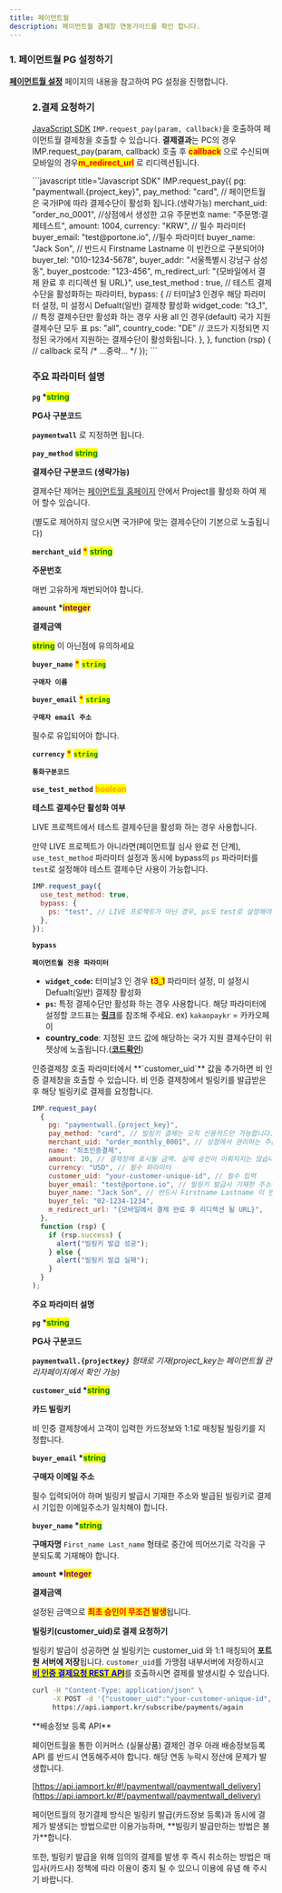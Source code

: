```yaml
---
title: 페이먼트월
description: 페이먼트월 결제창 연동가이드를 확인 합니다.
---
```




### 1. 페이먼트월 PG 설정하기

[**페이먼트월 설정**](../../ready/2-pg/payment-gateway/undefined-1) 페이지의 내용을 참고하여 PG 설정을 진행합니다.

<Figure src="/gitbook-assets/ko/Paymentwall_logo_dark_latest.jpeg" />

### 2.결제 요청하기

[JavaScript SDK](../../sdk/javascript-sdk-old/readme) `IMP.request_pay(param, callback)`을 호출하여 페이먼트월 결제창을 호출할 수 있습니다.
**결제결과**는 PC의 경우 IMP.request_pay(param, callback) 호출 후 <mark style="color:red;">**callback**</mark> 으로 수신되며 모바일의 경우<mark style="color:red;">**m_redirect_url**</mark> 로 리디렉션됩니다.

<Tabs>
<Tab title="인증결제창 요청">
```javascript title="Javascript SDK"
IMP.request_pay({
  pg: "paymentwall.{project_key}",
  pay_method: "card", // 페이먼트월은 국가IP에 따라 결제수단이 활성화 됩니다.(생략가능)
  merchant_uid: "order_no_0001", //상점에서 생성한 고유 주문번호
  name: "주문명:결제테스트",
  amount: 1004,
  currency: "KRW", // 필수 파라미터
  buyer_email: "test@portone.io", //필수 파라미터 
  buyer_name: "Jack Son", // 반드시 Firstname Lastname 이 빈칸으로 구분되어야 
  buyer_tel: "010-1234-5678",
  buyer_addr: "서울특별시 강남구 삼성동",
  buyer_postcode: "123-456",
  m_redirect_url: "{모바일에서 결제 완료 후 리디렉션 될 URL}",
  use_test_method : true, // 테스트 결제 수단을 활성화하는 파라미터,
  bypass: {
    // 터미날3 인경우 해당 파라미터 설정, 미 설정시 Defualt(일반) 결제창 활성화
    widget_code: "t3_1",
    // 특정 결제수단만 활성화 하는 경우 사용 all 인 경우(default) 국가 지원 결제수단 모두 표
    ps: "all",
    country_code: "DE" // 코드가 지정되면 지정된 국가에서 지원하는 결제수단이 활성화됩니다.
  },
}, function (rsp) { // callback 로직
  /* ...중략... */
});
```

### **주요 파라미터 설명**

**`pg` \***<mark style="color:green;">**string**</mark>

**PG사 구분코드**

**`paymentwall`** 로 지정하면 됩니다.

**`pay_method`** <mark style="color:green;">**string**</mark>

**결제수단 구분코드 (생략가능)**

결제수단 제어는 [페이먼트월 홈페이지](https://api.paymentwall.com/) 안에서 Project를 활성화 하여 제어 할수 있습니다.

(별도로 제어하지 않으시면 국가IP에 맞는 결제수단이 기본으로 노출됩니다)

**`merchant_uid`** <mark style="color:red;">**\***</mark> <mark style="color:green;">**string**</mark>

**주문번호**

매번 고유하게 채번되어야 합니다.

**`amount` \***<mark style="color:purple;">**integer**</mark>

**결제금액**

<mark style="color:green;">**string**</mark> 이 아닌점에 유의하세요

**`buyer_name`** <mark style="color:red;">**\***</mark> <mark style="color:green;">**`string`**</mark>

**`구매자 이름`**

**`buyer_email`** <mark style="color:red;">**\***</mark> <mark style="color:green;">**`string`**</mark>

**`구매자 email 주소`**

필수로 유입되어야 합니다.

**`currency`** <mark style="color:red;">**\***</mark> <mark style="color:green;">**`string`**</mark>

**`통화구분코드`**

**`use_test_method`** <mark style="color:orange;">**boolean**</mark>

**테스트 결제수단 활성화 여부**

LIVE 프로젝트에서 테스트 결제수단을 활성화 하는 경우 사용합니다.

만약 LIVE 프로젝트가 아니라면(페이먼트월 심사 완료 전 단계), `use_test_method` 파라미터 설정과 동시에 bypass의 `ps` 파라미터를 `test`로 설정해야 테스트 결제수단 사용이 가능합니다.

```javascript title="Javascript SDK"
IMP.request_pay({
  use_test_method: true,
  bypass: {
    ps: "test", // LIVE 프로젝트가 아닌 경우, ps도 test로 설정해야만 테스트 결제수단이 활성화됩니다.
  },
});
```

**`bypass`**

**`페이먼트월 전용 파라미터`**

- **`widget_code`:** 터미날3 인 경우 <mark style="color:red;">**t3_1**</mark> 파라미터 설정, 미 설정시 Defualt(일반) 결제창 활성화
- **`ps`:** 특정 결제수단만 활성화 하는 경우 사용합니다. 해당 파라미터에 설정할 코드표는 [**링크**](https://docs.paymentwall.com/reference/payment-system-shortcodes)를 참조해 주세요. ex) `kakaopaykr` = 카카오페이
- **country_code**: 지정된 코드 값에 해당하는 국가 지원 결제수단이 위젯상에 노출됩니다.([**코드확인**](https://en.wikipedia.org/wiki/ISO_3166-1_alpha-2))

</Tab>

<Tab title="비 인증 결제">
인증결제창 호출 파라미터에서 **`customer_uid`** 값을 추가하면 비 인증 결제창을 호출할 수 있습니다.
비 인증 결제창에서 빌링키를 발급받은 후 해당 빌링키로 결제를 요청합니다.

```javascript title="Javascript SDK"
IMP.request_pay(
  {
    pg: "paymentwall.{project_key}",
    pay_method: "card", // 빌링키 결제는 오직 신용카드만 가능합니다.
    merchant_uid: "order_monthly_0001", // 상점에서 관리하는 주문 번호
    name: "최초인증결제",
    amount: 20, // 결제창에 표시될 금액. 실제 승인이 이뤄지지는 않습니다.
    currency: "USD", // 필수 파라미터
    customer_uid: "your-customer-unique-id", // 필수 입력
    buyer_email: "test@portone.io", // 빌링키 발급시 기재한 주소와 빌링키 결제할때 기재한 주소가 동일해야 합니다.
    buyer_name: "Jack Son", // 반드시 Firstname Lastname 이 빈칸으로 구분되어야 합니다.
    buyer_tel: "02-1234-1234",
    m_redirect_url: "{모바일에서 결제 완료 후 리디렉션 될 URL}",
  },
  function (rsp) {
    if (rsp.success) {
      alert("빌링키 발급 성공");
    } else {
      alert("빌링키 발급 실패");
    }
  }
);
```

**주요 파라미터 설명**

**`pg` \***<mark style="color:green;">**string**</mark>

**PG사 구분코드**

**`paymentwall.{project`**_**`key}`** 형태로 기재(project_key는 페이먼트월 관리자페이지에서 확인 가능)_

**`customer_uid` \***<mark style="color:green;">**string**</mark>

**카드 빌링키**

비 인증 결제창에서 고객이 입력한 카드정보와 1:1로 매칭될 빌링키를 지정합니다.

**`buyer_email` \***<mark style="color:green;">**string**</mark>

**구매자 이메일 주소**

필수 입력되어야 하며 빌링키 발급시 기재한 주소와 발급된 빌링키로 결제시 기입한 이메일주소가 일치해야 합니다.


**`buyer_name` \***<mark style="color:green;">**string**</mark>

**구매자명**
`First_name Last_name` 형태로 중간에 띄어쓰기로 각각을 구분되도록 기재해야 합니다.


**`amount` \***<mark style="color:purple;">**Integer**</mark>

**결제금액**

설정된 금액으로 <mark style="color:red;">**최초 승인이 무조건 발생**</mark>됩니다.

**빌링키(customer_uid)로 결제 요청하기**

빌링키 발급이 성공하면 실 빌링키는 customer_uid 와 1:1 매칭되어 **포트원 서버에 저장**됩니다.
`customer_uid`를 가맹점 내부서버에 저장하시고 [<mark style="color:blue;">**비 인증 결제요청 REST API**</mark>](../../api/api-4/api)를 호출하시면 결제를 발생시킬 수 있습니다.

```sh title="server-side"
curl -H "Content-Type: application/json" \
     -X POST -d '{"customer_uid":"your-customer-unique-id", "merchant_uid":"order_id_8237352", "amount":3000}' \
     https://api.iamport.kr/subscribe/payments/again
```

</Tab>
</Tabs>

<Hint style="danger">
**배송정보 등록 API**

페이먼트월을 통한 이커머스 (실물상품) 결제인 경우 아래 배송정보등록 API 를 반드시 연동해주셔야 합니다. 해당 연동 누락시 정산에 문제가 발생합니다.

[https://api.iamport.kr/#!/paymentwall/paymentwall_delivery](https://api.iamport.kr/#!/paymentwall/paymentwall_delivery)

</Hint>

<Hint style="danger">
페이먼트월의 정기결제 방식은
빌링키 발급(카드정보 등록)과 동시에 결제가 발생되는 방법으로만 이용가능하며,
**빌링키 발급만하는 방법은 불가**합니다.

또한, 빌링키 발급을 위해 임의의 결제를 발생 후 즉시 취소하는 방법은
매입사(카드사) 정책에 따라 이용이 중지 될 수 있으니 이용에 유념 해 주시기 바랍니다.

</Hint>
